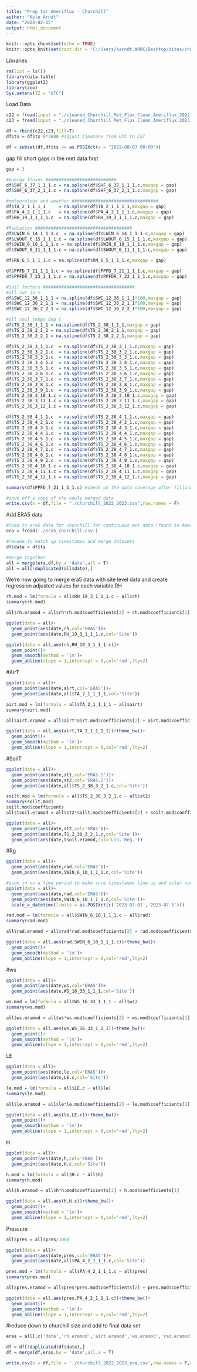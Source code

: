 ```yaml
---
title: "Prep for Ameriflux - Churchill"
author: "Kyle Arndt"
date: "2024-02-15"
output: html_document
---
```


```r
knitr::opts_chunk$set(echo = TRUE)
knitr::opts_knit$set(root.dir = 'C:/Users/karndt.WHRC/Desktop/sites/churchill/ameriflux submission/') #use this to set your directory
```

Libraries
```r
rm(list = ls())
library(data.table)
library(ggplot2)
library(zoo)
Sys.setenv(TZ = "UTC")
```

Load Data
```r
c22 = fread(input = "./cleaned_Churchill_Met_Flux_Clean_Ameriflux_2022.csv")
c23 = fread(input = "./cleaned_Churchill_Met_Flux_Clean_Ameriflux_2023.csv")

df = rbind(c22,c23,fill=T)
df$ts = df$ts-6*3600 #adjust timezone from UTC to CST

df = subset(df,df$ts >= as.POSIXct(x = "2022-08-07 00:00"))
```


gap fill short gaps in the met data first
```r
gap = 3

#energy fluxes ###########################
df$SHF_6_37_1_1_1.c = na.spline(df$SHF_6_37_1_1_1.c,maxgap = gap)
df$SHF_6_37_2_1_1.c = na.spline(df$SHF_6_37_2_1_1.c,maxgap = gap)

#meteorology and weather #################################
df$TA_2_1_1_1_1     = na.spline(df$TA_2_1_1_1_1,maxgap = gap)
df$PA_4_2_1_1_1.c   = na.spline(df$PA_4_2_1_1_1.c,maxgap = gap)
df$RH_19_3_1_1_1.c  = na.spline(df$RH_19_3_1_1_1.c,maxgap = gap)

#Radiation #####################################
df$LWIN_6_14_1_1_1.c  = na.spline(df$LWIN_6_14_1_1_1.c,maxgap = gap)
df$LWOUT_6_15_1_1_1.c = na.spline(df$LWOUT_6_15_1_1_1.c,maxgap = gap)
df$SWIN_6_10_1_1_1.c = na.spline(df$SWIN_6_10_1_1_1.c,maxgap = gap)
df$SWOUT_6_11_1_1_1.c = na.spline(df$SWOUT_6_11_1_1_1.c,maxgap = gap)

df$RN_6_5_1_1_1.c = na.spline(df$RN_6_5_1_1_1.c,maxgap = gap)

df$PPFD_7_21_1_1_1.c = na.spline(df$PPFD_7_21_1_1_1.c,maxgap = gap)
df$PPFDR_7_23_1_1_1.c = na.spline(df$PPFDR_7_23_1_1_1.c,maxgap = gap)

#Soil factors ###################################
#all swc in %
df$SWC_12_36_1_1_1 = na.spline(df$SWC_12_36_1_1_1*100,maxgap = gap)
df$SWC_12_36_2_1_1 = na.spline(df$SWC_12_36_2_1_1*100,maxgap = gap)
df$SWC_12_36_2_2_1 = na.spline(df$SWC_12_36_2_2_1*100,maxgap = gap)

#all soil temps deg C
df$TS_2_38_1_1_1 = na.spline(df$TS_2_38_1_1_1,maxgap = gap)
df$TS_2_38_2_1_1 = na.spline(df$TS_2_38_2_1_1,maxgap = gap)
df$TS_2_38_2_2_1 = na.spline(df$TS_2_38_2_2_1,maxgap = gap)

df$TS_2_38_3_1_1.c  = na.spline(df$TS_2_38_3_1_1.c,maxgap = gap)
df$TS_2_38_3_2_1.c  = na.spline(df$TS_2_38_3_2_1.c,maxgap = gap)
df$TS_2_38_3_3_1.c  = na.spline(df$TS_2_38_3_3_1.c,maxgap = gap)
df$TS_2_38_3_4_1.c  = na.spline(df$TS_2_38_3_4_1.c,maxgap = gap)
df$TS_2_38_3_5_1.c  = na.spline(df$TS_2_38_3_5_1.c,maxgap = gap)
df$TS_2_38_3_6_1.c  = na.spline(df$TS_2_38_3_6_1.c,maxgap = gap)
df$TS_2_38_3_7_1.c  = na.spline(df$TS_2_38_3_7_1.c,maxgap = gap)
df$TS_2_38_3_8_1.c  = na.spline(df$TS_2_38_3_8_1.c,maxgap = gap)
df$TS_2_38_3_9_1.c  = na.spline(df$TS_2_38_3_9_1.c,maxgap = gap)
df$TS_2_38_3_10_1.c = na.spline(df$TS_2_38_3_10_1.c,maxgap = gap)
df$TS_2_38_3_11_1.c = na.spline(df$TS_2_38_3_11_1.c,maxgap = gap)
df$TS_2_38_3_12_1.c = na.spline(df$TS_2_38_3_12_1.c,maxgap = gap)

df$TS_2_38_4_1_1.c  = na.spline(df$TS_2_38_4_1_1.c,maxgap = gap)
df$TS_2_38_4_2_1.c  = na.spline(df$TS_2_38_4_2_1.c,maxgap = gap)
df$TS_2_38_4_3_1.c  = na.spline(df$TS_2_38_4_3_1.c,maxgap = gap)
df$TS_2_38_4_4_1.c  = na.spline(df$TS_2_38_4_4_1.c,maxgap = gap)
df$TS_2_38_4_5_1.c  = na.spline(df$TS_2_38_4_5_1.c,maxgap = gap)
df$TS_2_38_4_6_1.c  = na.spline(df$TS_2_38_4_6_1.c,maxgap = gap)
df$TS_2_38_4_7_1.c  = na.spline(df$TS_2_38_4_7_1.c,maxgap = gap)
df$TS_2_38_4_8_1.c  = na.spline(df$TS_2_38_4_8_1.c,maxgap = gap)
df$TS_2_38_4_9_1.c  = na.spline(df$TS_2_38_4_9_1.c,maxgap = gap)
df$TS_2_38_4_10_1.c = na.spline(df$TS_2_38_4_10_1.c,maxgap = gap)
df$TS_2_38_4_11_1.c = na.spline(df$TS_2_38_4_11_1.c,maxgap = gap)
df$TS_2_38_4_12_1.c = na.spline(df$TS_2_38_4_12_1.c,maxgap = gap)
```

```r
summary(df$PPFD_7_21_1_1_1.c) #check on the data coverage after filling small gaps

#save off a copy of the newly merged data
write.csv(x = df,file = "./churchill_2022_2023.csv",row.names = F)
```

Add ERA5 data
```r
#load in era5 data for churchill for continuous met data (found in Ameriflux folder in bucket)
era = fread('./era5_churchill.csv')

#rename to match up timestamps and merge datasets
df$date = df$ts

#merge together
all = merge(era,df,by = 'date',all = T)
all = all[!duplicated(all$date),]
```

We're now going to merge era5 data with site level data and create regression adjusted values for each variable
RH
```r
rh.mod = lm(formula = all$RH_19_3_1_1_1.c ~ all$rh)
summary(rh.mod)

all$rh.eramod = all$rh*rh.mod$coefficients[2] + rh.mod$coefficients[1]   

ggplot(data = all)+
  geom_point(aes(date,rh,col='ERA5'))+
  geom_point(aes(date,RH_19_3_1_1_1.c,col='Site'))

ggplot(data = all,aes(rh,RH_19_3_1_1_1.c))+
  geom_point()+
  geom_smooth(method = 'lm')+
  geom_abline(slope = 1,intercept = 0,col='red',lty=2)
```

#AirT
```r
ggplot(data = all)+
  geom_point(aes(date,airt,col='ERA5'))+
  geom_point(aes(date,all$TA_2_1_1_1_1,col='Site'))

airt.mod = lm(formula = all$TA_2_1_1_1_1 ~ all$airt)
summary(airt.mod)

all$airt.eramod = all$airt*airt.mod$coefficients[2] + airt.mod$coefficients[1]     

ggplot(data = all,aes(airt,TA_2_1_1_1_1))+theme_bw()+
  geom_point()+
  geom_smooth(method = 'lm')+
  geom_abline(slope = 1,intercept = 0,col='red',lty=2)
```

#SoilT
```r
ggplot(data = all)+
  geom_point(aes(date,st1,col='ERA5.1'))+
  geom_point(aes(date,st2,col='ERA5.2'))+
  geom_point(aes(date,all$TS_2_38_3_2_1.c,col='Site'))

soilt.mod = lm(formula = all$TS_2_38_3_2_1.c ~ all$st2)
summary(soilt.mod)
soilt.mod$coefficients
all$tsoil.eramod = all$st2*soilt.mod$coefficients[2] + soilt.mod$coefficients[1]           

ggplot(data = all)+
  geom_point(aes(date,st2,col='ERA5'))+
  geom_point(aes(date,TS_2_38_3_2_1.c,col='Site'))+
  geom_point(aes(date,tsoil.eramod,col='Lin. Reg.'))
```

#Rg
```r
ggplot(data = all)+
  geom_point(aes(date,rad,col='ERA5'))+
  geom_point(aes(date,SWIN_6_10_1_1_1.c,col='Site'))

#zoom in on a time period to make sure timestamps line up and solar noon makes sense
ggplot(data = all)+
  geom_point(aes(date,rad,col='ERA5'))+
  geom_point(aes(date,SWIN_6_10_1_1_1.c,col='Site'))+
  scale_x_datetime(limits = as.POSIXct(c('2023-07-01','2023-07-5')))

rad.mod = lm(formula = all$SWIN_6_10_1_1_1.c ~ all$rad)
summary(rad.mod)

all$rad.eramod = all$rad*rad.mod$coefficients[2] + rad.mod$coefficients[1]   

ggplot(data = all,aes(rad,SWIN_6_10_1_1_1.c))+theme_bw()+
  geom_point()+
  geom_smooth(method = 'lm')+
  geom_abline(slope = 1,intercept = 0,col='red',lty=2)
```

#ws
```r
ggplot(data = all)+
  geom_point(aes(date,ws,col='ERA5'))+
  geom_point(aes(date,WS_16_33_1_1_1,col='Site'))

ws.mod = lm(formula = all$WS_16_33_1_1_1 ~ all$ws)
summary(ws.mod)

all$ws.eramod = all$ws*ws.mod$coefficients[2] + ws.mod$coefficients[1]    

ggplot(data = all,aes(ws,WS_16_33_1_1_1))+theme_bw()+
  geom_point()+
  geom_smooth(method = 'lm')+
  geom_abline(slope = 1,intercept = 0,col='red',lty=2)
```

LE
```r
ggplot(data = all)+
  geom_point(aes(date,le,col='ERA5'))+
  geom_point(aes(date,LE.c,col='Site'))

le.mod = lm(formula = all$LE.c ~ all$le)
summary(le.mod)

all$le.eramod = all$le*le.mod$coefficients[2] + le.mod$coefficients[1]    

ggplot(data = all,aes(le,LE.c))+theme_bw()+
  geom_point()+
  geom_smooth(method = 'lm')+
  geom_abline(slope = 1,intercept = 0,col='red',lty=2)
```

H
```r
ggplot(data = all)+
  geom_point(aes(date,h,col='ERA5'))+
  geom_point(aes(date,H.c,col='Site'))

h.mod = lm(formula = all$H.c ~ all$h)
summary(h.mod)

all$h.eramod = all$h*h.mod$coefficients[2] + h.mod$coefficients[1]    

ggplot(data = all,aes(h,H.c))+theme_bw()+
  geom_point()+
  geom_smooth(method = 'lm')+
  geom_abline(slope = 1,intercept = 0,col='red',lty=2)
```

Pressure
```r
all$pres = all$pres/1000

ggplot(data = all)+
  geom_point(aes(date,pres,col='ERA5'))+
  geom_point(aes(date,all$PA_4_2_1_1_1.c,col='Site'))

pres.mod = lm(formula = all$PA_4_2_1_1_1.c ~ all$pres)
summary(pres.mod)

all$pres.eramod = all$pres*pres.mod$coefficients[2] + pres.mod$coefficients[1]    

ggplot(data = all,aes(pres,PA_4_2_1_1_1.c))+theme_bw()+
  geom_point()+
  geom_smooth(method = 'lm')+
  geom_abline(slope = 1,intercept = 0,col='red',lty=2)
```


#reduce down to churchill size and add to final data set
```r
eras = all[,c('date','rh.eramod','airt.eramod','ws.eramod','rad.eramod','tsoil.eramod','le.eramod','h.eramod','pres.eramod')]

df = df[!duplicated(df$date),]
df = merge(df,eras,by = 'date',all.x = T)

write.csv(x = df,file = './churchill_2022_2023_era.csv',row.names = F,quote = F)
```



